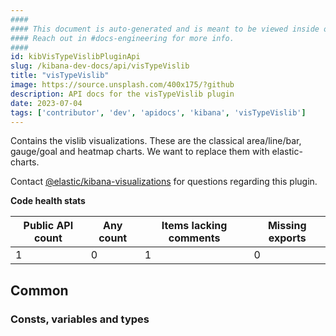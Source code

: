 ```yaml
---
####
#### This document is auto-generated and is meant to be viewed inside our experimental, new docs system.
#### Reach out in #docs-engineering for more info.
####
id: kibVisTypeVislibPluginApi
slug: /kibana-dev-docs/api/visTypeVislib
title: "visTypeVislib"
image: https://source.unsplash.com/400x175/?github
description: API docs for the visTypeVislib plugin
date: 2023-07-04
tags: ['contributor', 'dev', 'apidocs', 'kibana', 'visTypeVislib']
---
```


Contains the vislib visualizations. These are the classical area/line/bar, gauge/goal and heatmap charts. We want to replace them with elastic-charts.

Contact [@elastic/kibana-visualizations](https://github.com/orgs/elastic/teams/kibana-visualizations) for questions regarding this plugin.

**Code health stats**

| Public API count  | Any count | Items lacking comments | Missing exports |
|-------------------|-----------|------------------------|-----------------|
| 1 | 0 | 1 | 0 |

## Common

### Consts, variables and types
<DocDefinitionList data={visTypeVislibObj.common.misc}/>

